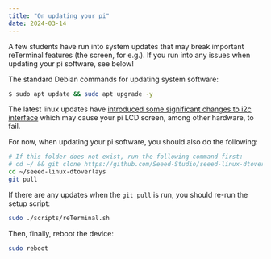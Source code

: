```yaml
---
title: "On updating your pi"
date: 2024-03-14
---
```


A few students have run into system updates that may break important reTerminal features (the screen, for e.g.). If you run into any issues when updating your pi software, see below!

The standard Debian commands for updating system software: 

```bash
$ sudo apt update && sudo apt upgrade -y
```

The latest linux updates have [introduced some significant changes to i2c interface](https://forum.seeedstudio.com/t/running-seeed-linux-dtoverlays-in-reterminal-fails-to-build-device-driver/275675) which may cause your pi LCD screen, among other hardware, to fail.

For now, when updating your pi software, you should also do the following:

```bash
# If this folder does not exist, run the following command first:
# cd ~/ && git clone https://github.com/Seeed-Studio/seeed-linux-dtoverlays
cd ~/seeed-linux-dtoverlays 
git pull
```

If there are any updates when the `git pull` is run, you should re-run the setup script:

```bash
sudo ./scripts/reTerminal.sh
```

Then, finally, reboot the device:

```bash
sudo reboot
```
